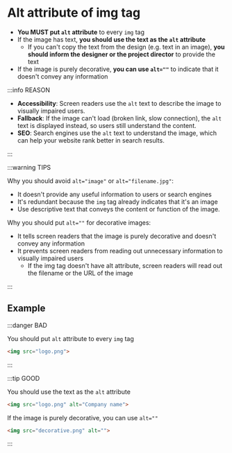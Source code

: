 # Alt attribute of img tag

- **You MUST put `alt` attribute** to every `img` tag
- If the image has text, **you should use the text as the `alt` attribute**
  - If you can't copy the text from the design (e.g. text in an image), **you should inform the designer or the project director** to provide the text
- If the image is purely decorative, **you can use `alt=""`** to indicate that it doesn't convey any information

:::info REASON

- **Accessibility**: Screen readers use the `alt` text to describe the image to visually impaired users.
- **Fallback**: If the image can't load (broken link, slow connection), the `alt` text is displayed instead, so users still understand the content.
- **SEO**: Search engines use the `alt` text to understand the image, which can help your website rank better in search results.

:::

:::warning TIPS

Why you should avoid `alt="image"` or `alt="filename.jpg"`:

- It doesn't provide any useful information to users or search engines
- It's redundant because the `img` tag already indicates that it's an image
- Use descriptive text that conveys the content or function of the image.

Why you should put `alt=""` for decorative images:

- It tells screen readers that the image is purely decorative and doesn't convey any information
- It prevents screen readers from reading out unnecessary information to visually impaired users
  - If the img tag doesn't have alt attribute, screen readers will read out the filename or the URL of the image

:::

## Example

:::danger BAD

You should put `alt` attribute to every `img` tag

```html
<img src="logo.png">
```

:::

:::tip GOOD

You should use the text as the `alt` attribute

```html
<img src="logo.png" alt="Company name">
```

If the image is purely decorative, you can use `alt=""`

```html
<img src="decorative.png" alt="">
```

:::
